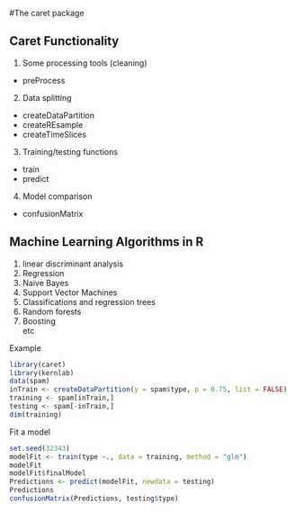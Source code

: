 #The caret package

## Caret Functionality

1. Some processing tools (cleaning)  
  - preProcess  
2. Data splitting  
  - createDataPartition  
  - createREsample  
  - createTimeSlices  
3. Training/testing functions
  - train  
  - predict  
4. Model comparison  
  - confusionMatrix
  
## Machine Learning Algorithms in R

1. linear discriminant analysis  
2. Regression  
3. Naive Bayes  
4. Support Vector Machines  
5. Classifications and regression trees  
6. Random forests  
7. Boosting  
etc  

Example

```r
library(caret)
library(kernlab)
data(spam)
inTrain <- createDataPartition(y = spam$type, p = 0.75, list = FALSE)
training <- spam[inTrain,]
testing <- spam[-inTrain,]
dim(training)
```

Fit a model
```r
set.seed(32343)
modelFit <- train(type ~., data = training, method = "glm")
modelFit
modelFit$finalModel
Predictions <- predict(modelFit, newdata = testing)
Predictions
confusionMatrix(Predictions, testing$type)
```
